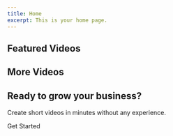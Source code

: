 ```yaml
---
title: Home
excerpt: This is your home page.
---
```


<Block src="hero" />

<Section bg="muted" py="10|14|16">
  <Container>
    <H2 textAlign="center" fontSize="2xl|3xl" fontWeight="bold" mb="0">
      Featured Videos
    </H2>
    <Block src="featured-videos" limit={3} />
  </Container>
</Section>

<Block src="home-page-form" />

<Section bg="muted" py="10|14|16">
  <Container>
    <H2 textAlign="center" fontSize="2xl|3xl" fontWeight="bold" mb="0">
      More Videos
    </H2>
    <Block src="featured-videos-2" />
  </Container>
</Section>

<Section py="8|12|16|24">
  <Container>
    <Div textAlign="center">
      <H2 fontSize="4xl|5xl" m="0">
        Ready to grow your business?
      </H2>
      <P fontSize="xl|2xl" mt="2">
        Create short videos in minutes without any experience.
      </P>
      <ButtonLink href="#" variant="primary lg">
        Get Started <Icon name="arrow-right-circle" ml="2" />
      </ButtonLink>
    </Div>
  </Container>
</Section>
